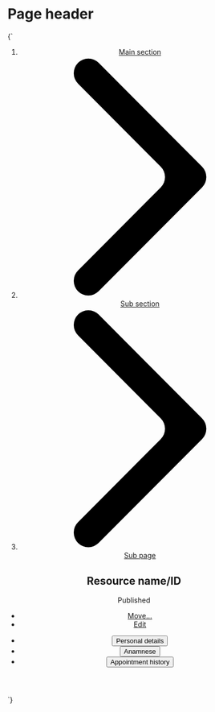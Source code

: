 
<Meta title="Components/Page header" />

# Page header



<Canvas isColumn>
  <Story name="Page header">
    {`
      <article>
        <header class="u-bg--gray-5 u-padding-l--top">
          <div class="l-content">
            <ol class="c-breadcrumbs u-h6 o-list-reset l-flex l-flex--wrap l-items-center">
              <li class="u-margin-xs--right l-flex l-items-center">
                <a href="/">Main section</a>
              </li>
              <li class="u-margin-xs--right l-flex l-items-center">
                <svg class="o-icon o-icon--m u-fg--gray-30 u-margin-xs--right" aria-hidden="true" xmlns="http://www.w3.org/2000/svg" viewBox="0 0 100 100">
                  <path d="M32.83,97.22a6.07,6.07,0,1,1-8.59-8.58L58.59,54.29a6.07,6.07,0,0,0,0-8.58L24.24,11.36a6.07,6.07,0,1,1,8.59-8.58L75.76,45.71a6.07,6.07,0,0,1,0,8.58Z" fill-rule="evenodd"/>
                </svg>
                <a href="/">Sub section</a>
              </li>
              <li class="u-margin-xs--right l-flex l-items-center">
                <svg class="o-icon o-icon--m u-fg--gray-30 u-margin-xs--right" xmlns="http://www.w3.org/2000/svg" viewBox="0 0 100 100" aria-hidden="true">
                  <path d="M32.83,97.22a6.07,6.07,0,1,1-8.59-8.58L58.59,54.29a6.07,6.07,0,0,0,0-8.58L24.24,11.36a6.07,6.07,0,1,1,8.59-8.58L75.76,45.71a6.07,6.07,0,0,1,0,8.58Z" fill-rule="evenodd"/>
                </svg>
                <a href="/">Sub page</a>
              </li>
            </ol>
            <div class="l-flex l-justify-between l-flex--wrap l-items-center">
              <div class="l-flex l-flex--wrap l-items-center">
                <h1 class="u-margin-m--right o-break-text">Resource name/ID</h1>
                <div class="l-flex__shrink-0 u-margin-m--bottom">
                  <span class="o-badge o-badge--gray u-font--medium">Published</span>
                </div>
              </div>
              <ul class="o-list-reset l-flex l-flex--wrap">
                <li class="u-margin-s--right u-margin-m--bottom">
                  <a href="/" class="o-button o-button--dropdown">Move…</a>
                </li>
                <li class="u-margin-m--bottom">
                  <a href="/" class="o-button">Edit</a>
                </li>
              </ul>
            </div>
            <div class="u-padding-xl--top">
              <ul class="o-list-reset l-flex o-overflow--x l-items-end o-button--tab-container u-margin-m--bottom" role="tablist" aria-label="Patient data">
                <li class="u-margin-s--right">
                  <button class="o-button o-button--tab" role="tab" aria-selected="true" aria-controls="tab-panel-1" id="tab-1" tabindex="0">
                    Personal details
                  </button>
                </li>
                <li class="u-margin-s--right">
                  <button class="o-button o-button--tab" role="tab" aria-selected="false" aria-controls="tab-panel-2" id="tab-2" tabindex="0">
                    Anamnese
                  </button>
                </li>
                <li class="u-margin-s--right">
                  <button class="o-button o-button--tab" role="tab" aria-selected="false" aria-controls="tab-panel-3" id="tab-3" tabindex="0">
                    Appointment history
                  </button>
                </li>
              </ul>
            </div>
          </div>
        </header>
      </article>
    `}
  </Story>
</Canvas>

